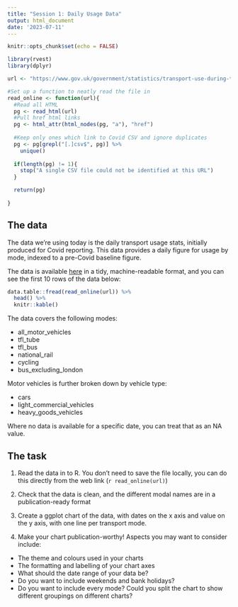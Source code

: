 ```yaml
---
title: "Session 1: Daily Usage Data"
output: html_document
date: '2023-07-11'
---
```


```r
knitr::opts_chunk$set(echo = FALSE)
```

```r
library(rvest)
library(dplyr)

url <- "https://www.gov.uk/government/statistics/transport-use-during-the-coronavirus-covid-19-pandemic"

#Set up a function to neatly read the file in
read_online <- function(url){
  #Read all HTML
  pg <- read_html(url)
  #Pull href html links
  pg <- html_attr(html_nodes(pg, "a"), "href")
  
  #Keep only ones which link to Covid CSV and ignore duplicates
  pg <- pg[grepl("[.]csv$", pg)] %>% 
    unique()
  
  if(length(pg) != 1){
    stop("A single CSV file could not be identified at this URL")
  }

  return(pg)
  
}

```


## The data

The data we're using today is the daily transport usage stats, initially produced for Covid reporting. This data provides a daily figure for usage by mode, indexed to a pre-Covid baseline figure.

The data is available [here](`r read_online(url)`) in a tidy, machine-readable format, and you can see the first 10 rows of the data below:

```r
data.table::fread(read_online(url)) %>%
  head() %>%
  knitr::kable()
```

The data covers the following modes:

* all_motor_vehicles
* tfl_tube 
* tfl_bus
* national_rail 
* cycling
* bus_excluding_london

Motor vehicles is further broken down by vehicle type:

* cars
* light_commercial_vehicles
* heavy_goods_vehicles

Where no data is available for a specific date, you can treat that as an NA value.



## The task

1. Read the data in to R. You don't need to save the file locally, you can do this directly from the web link (`r read_online(url)`) 

2. Check that the data is clean, and the different modal names are in a publication-ready format

3. Create a ggplot chart of the data, with dates on the x axis and value on the y axis, with one line per transport mode.

4. Make your chart publication-worthy! Aspects you may want to consider include:

* The theme and colours used in your charts
* The formatting and labelling of your chart axes
* What should the date range of your data be?
* Do you want to include weekends and bank holidays?
* Do you want to include every mode? Could you split the chart to show different groupings on different charts?

